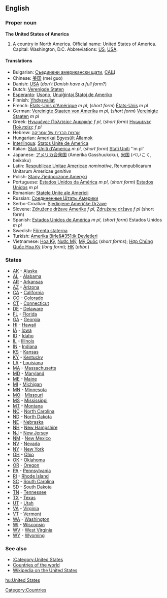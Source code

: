 ==English==

===Proper noun===
'''The United States of America'''
#A country in North America. Official name: United States of America. Capital: Washington, D.C.  Abbreviations: [[US]], [[USA]].

====Translations====

*Bulgarian: [[Съединени американски щати]], [[САЩ]]
*Chinese: [[美国]] (mei guo)
*Danish: [[USA]] (''don't Danish have a full form?'')
*Dutch: [[Verenigde Staten]]
*[[Esperanto]]: [[Usono]], [[Unuiĝintaj Ŝtatoj de Ameriko]]
*Finnish: [[Yhdysvallat]]
*French: [[États-Unis d'Amérique]] ''m pl'', (''short form'') [[États-Unis]] ''m pl''
*German: [[Vereinigte Staaten von Amerika]] ''m pl'', (''short form'') [[Vereinigte Staaten]] ''m pl''
*Greek: [[Ηνωμένες Πολιτείες Αμερικής]] ''f pl'', (''short form'') [[Ηνωμένες Πολιτείες]] ''f pl''
*Hebrew: [[ארצות הברית של אמריקה]]
*Hungarian: [[Amerikai Egyesült Államok]]
*[[Interlingua]]: [[Statos Unite de America]]
*Italian: [[Stati Uniti d'America]] ''m pl'', (''short form'') [[Stati Uniti]] ''m pl'
*Japanese: [[アメリカ合衆国]] (Amerika Gasshuukoku), [[米国]] (べいこく, beikoku)
*Latin: [[Respublicae Unitae Americae]] ''nominative'', Rerumpublicarum Unitarum Americae ''genitive''
*Polish: [[Stany Zjednoczone Ameryki]]
*Portuguese: [[Estados Unidos da América]] ''m pl'', (''short form'') [[Estados Unidos]] ''m pl''
*Romanian: [[Statele Unite ale Americii]]
*Russian: [[Соединенные Штаты Америки]]
*Serbo-Croatian: [[Sjedinjene Američke Države]]
*Slovene: [[Združene države Amerike]] ''f pl'', [[Združene države]] ''f pl'' (short form)
*Spanish: [[w:es:Estados Unidos de América|Estados Unidos de América]] ''m pl'', (''short form'') Estados Unidos ''m pl''
*Swedish: [[Förenta staterna]]
*Turkish: [[Amerika Birle&#351;ik Devletleri]]
*Vietnamese: [[Hoa Kỳ]], [[Nước Mỹ]], [[Mỹ Quốc]] (''short forms''); [[Hợp Chủng Quốc Hoa Kỳ]] (''long form''); [[HK#Vietnamese|HK]] (''abbr.'')

===States===
*[[AK]] - [[Alaska]]
*[[AL]] - [[Alabama]]
*[[AR]] - [[Arkansas]]
*[[AZ]] - [[Arizona]]
*[[CA]] - [[California]]
*[[CO]] - [[Colorado]]
*[[CT]] - [[Connecticut]]
*[[DE]] - [[Delaware]]
*[[FL]] - [[Florida]]
*[[GA]] - [[Georgia]]
*[[HI]] - [[Hawaii]]
*[[IA]] - [[Iowa]]
*[[ID]] - [[Idaho]]
*[[IL]] - [[Illinois]]
*[[IN]] - [[Indiana]]
*[[KS]] - [[Kansas]]
*[[KY]] - [[Kentucky]]
*[[LA]] - [[Louisiana]]
*[[MA]] - [[Massachusetts]]
*[[MD]] - [[Maryland]]
*[[ME]] - [[Maine]]
*[[MI]] - [[Michigan]]
*[[MN]] - [[Minnesota]]
*[[MO]] - [[Missouri]]
*[[MS]] - [[Mississippi]]
*[[MT]] - [[Montana]]
*[[NC]] - [[North Carolina]]
*[[ND]] - [[North Dakota]]
*[[NE]] - [[Nebraska]]
*[[NH]] - [[New Hampshire]]
*[[NJ]] - [[New Jersey]]
*[[NM]] - [[New Mexico]]
*[[NV]] - [[Nevada]]
*[[NY]] - [[New York]]
*[[OH]] - [[Ohio]]
*[[OK]] - [[Oklahoma]]
*[[OR]] - [[Oregon]]
*[[PA]] - [[Pennsylvania]]
*[[RI]] - [[Rhode Island]]
*[[SC]] - [[South Carolina]]
*[[SD]] - [[South Dakota]]
*[[TN]] - [[Tennessee]]
*[[TX]] - [[Texas]]
*[[UT]] - [[Utah]]
*[[VA]] - [[Virginia]]
*[[VT]] - [[Vermont]]
*[[WA]] - [[Washington]]
*[[WI]] - [[Wisconsin]]
*[[WV]] - [[West Virginia]]
*[[WY]] - [[Wyoming]]

===See also===
*[[:Category:United States]]
*[[Countries of the world]]
*[[w:en:United States|Wikipedia on the United States]]

[[hu:United States]]

[[Category:Countries]]